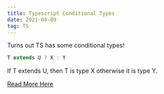 ```yaml
---
title: Typescript Conditional Types
date: 2021-04-09
tag: TS
---
```


Turns out TS has some conditional types!

```ts
T extends U ? X : Y
```

If T extends U, then T is type X otherwise it is type Y.

[ Read More Here ](https://www.typescriptlang.org/docs/handbook/release-notes/typescript-2-8.html#conditional-types)
